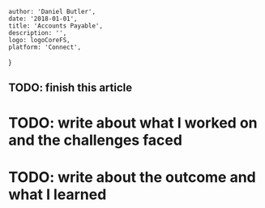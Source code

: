 
    author: 'Daniel Butler',
    date: '2018-01-01',
    title: 'Accounts Payable',
    description: '',
    logo: logoCoreFS,
    platform: 'Connect',
}


## TODO: finish this article
# TODO: write about what I worked on and the challenges faced
# TODO: write about the outcome and what I learned